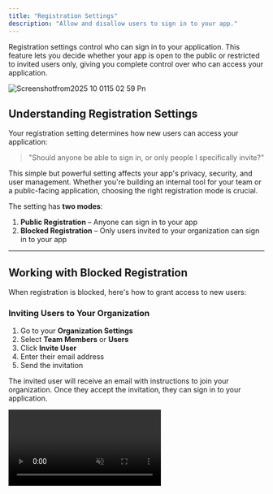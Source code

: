 ```yaml
---
title: "Registration Settings"
description: "Allow and disallow users to sign in to your app."
---
```


Registration settings control who can sign in to your application. This feature lets you decide whether your app is open to the public or restricted to invited users only, giving you complete control over who can access your application.

![Screenshotfrom2025 10 0115 02 59 Pn](/images/Screenshotfrom2025-10-0115-02-59.png)

## Understanding Registration Settings

Your registration setting determines how new users can access your application:

> "Should anyone be able to sign in, or only people I specifically invite?"

This simple but powerful setting affects your app's privacy, security, and user management. Whether you're building an internal tool for your team or a public-facing application, choosing the right registration mode is crucial.

The setting has **two modes**:

1. **Public Registration** – Anyone can sign in to your app
2. **Blocked Registration** – Only users invited to your organization can sign in to your app

---

## Working with Blocked Registration

When registration is blocked, here's how to grant access to new users:

### Inviting Users to Your Organization

1. Go to your **Organization Settings**
2. Select **Team Members** or **Users**
3. Click **Invite User**
4. Enter their email address
5. Send the invitation

The invited user will receive an email with instructions to join your organization. Once they accept the invitation, they can sign in to your application.

<video controls className="w-full aspect-video rounded-xl" autoPlay muted loop src="https://pub-85f40fb1901f44d59eed58ebbdf77a13.r2.dev/Screenity%20video%20-%20Oct%201%2C%202025%2C%203%2026%20PM.mp4" />

### What Users Experience with Blocked Registration

If an user that does not belong to your organization tries to sign in to your app, they will see a screen like below.

![Screenshotfrom2025 10 0115 36 14 Pn](/images/Screenshotfrom2025-10-0115-36-14.png)